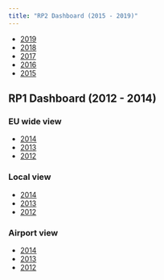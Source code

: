 ```yaml
---
title: "RP2 Dashboard (2015 - 2019)"
---
```

<!--* [2020](2020/)-->

<!--## RP2 Dashboard (2015 - 2019)-->

* [2019](2019/)
* [2018](2018/)
* [2017](2017/)
* [2016](2016/)
* [2015](2015/)


## RP1 Dashboard (2012 - 2014)


### EU wide view

* [2014](eur_view_2014/)
* [2013](eur_view_2013/)
* [2012](eur_view_2012/)


### Local view

* [2014](pp_view_2014/)
* [2013](pp_view_2013/)
* [2012](pp_view_2012/)


### Airport view

* [2014](apt_view_2014/)
* [2013](apt_view_2013/)
* [2012](apt_view_2012/)
